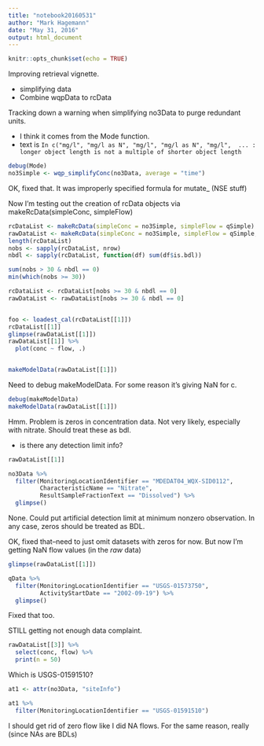 ---
title: "notebook20160531"
author: "Mark Hagemann"
date: "May 31, 2016"
output: html_document
---

```{r setup, include=FALSE}
knitr::opts_chunk$set(echo = TRUE)
```

Improving retrieval vignette.

- simplifying data
- Combine wqpData to rcData


Tracking down a warning when simplifying no3Data to purge redundant units.

- I think it comes from the Mode function.
- text is `In c("mg/l", "mg/l as N", "mg/l", "mg/l as N", "mg/l",  ... :
  longer object length is not a multiple of shorter object length`

```{r}
debug(Mode)
no3Simple <- wqp_simplifyConc(no3Data, average = "time")
```

OK, fixed that. It was improperly specified formula for mutate_ (NSE stuff)

Now I'm testing out the creation of rcData objects via makeRcData(simpleConc, simpleFlow)

```{r}
rcDataList <- makeRcData(simpleConc = no3Simple, simpleFlow = qSimple)
rawDataList <- makeRcData(simpleConc = no3Simple, simpleFlow = qSimple, type = "raw")
length(rcDataList)
nobs <- sapply(rcDataList, nrow)
nbdl <- sapply(rcDataList, function(df) sum(df$is.bdl))

sum(nobs > 30 & nbdl == 0)
min(which(nobs >= 30))

rcDataList <- rcDataList[nobs >= 30 & nbdl == 0]
rawDataList <- rawDataList[nobs >= 30 & nbdl == 0]


foo <- loadest_cal(rcDataList[[1]])
rcDataList[[1]]
glimpse(rawDataList[[1]])
rawDataList[[1]] %>% 
  plot(conc ~ flow, .)


makeModelData(rawDataList[[1]])
```

Need to debug makeModelData. For some reason it's giving NaN for c.

```{r}
debug(makeModelData)
makeModelData(rawDataList[[1]])
```

Hmm. Problem is zeros in concentration data. Not very likely, especially with nitrate. Should treat these as bdl. 

- is there any detection limit info?

```{r}
rawDataList[[1]]

no3Data %>% 
  filter(MonitoringLocationIdentifier == "MDEDAT04_WQX-SID0112",
         CharacteristicName == "Nitrate",
         ResultSampleFractionText == "Dissolved") %>% 
  glimpse()
```

None. Could put artificial detection limit at minimum nonzero observation. In any case, zeros should be treated as BDL. 

OK, fixed that--need to just omit datasets with zeros for now. But now I'm getting NaN flow values (in the *raw* data)

```{r}

glimpse(rawDataList[[1]])

qData %>% 
  filter(MonitoringLocationIdentifier == "USGS-01573750",
         ActivityStartDate == "2002-09-19") %>% 
  glimpse()
```

Fixed that too. 

STILL getting not enough data complaint.

```{r}
rawDataList[[3]] %>% 
  select(conc, flow) %>% 
  print(n = 50)
```

Which is USGS-01591510?

```{r}
at1 <- attr(no3Data, "siteInfo")

at1 %>% 
  filter(MonitoringLocationIdentifier == "USGS-01591510")
```

I should get rid of zero flow like I did NA flows. For the same reason, really (since NAs are BDLs) 
